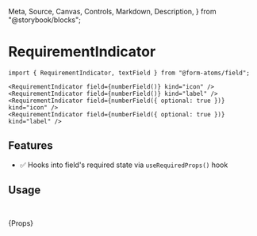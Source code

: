   Meta,
  Source,
  Canvas,
  Controls,
  Markdown,
  Description,
} from "@storybook/blocks";

<Meta title="components/RequirementIndicator" />

# RequirementIndicator

<Description of={RequirementIndicatorStories} />
<Canvas sourceState="none" of={RequirementIndicatorStories.Intro} />

```tsx
import { RequirementIndicator, textField } from "@form-atoms/field";

<RequirementIndicator field={numberField()} kind="icon" />
<RequirementIndicator field={numberField()} kind="label" />
<RequirementIndicator field={numberField({ optional: true })} kind="icon" />
<RequirementIndicator field={numberField({ optional: true })} kind="label" />
```

## Features

- ✅ Hooks into field's required state via `useRequiredProps()` hook

## Usage

```ts
import { RequirementIndicator } from "@form-atoms/field";
```

<Markdown>{Props}</Markdown>
